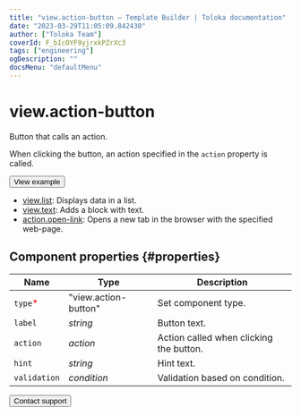 ```yaml
---
title: "view.action-button — Template Builder | Toloka documentation"
date: "2023-03-29T11:05:09.842430"
author: ["Toloka Team"]
coverId: F_bIcOYF9yjrxkPZrXc3
tags: ["engineering"]
ogDescription: ""
docsMenu: "defaultMenu"
---
```


# view.action-button

Button that calls an action.

When clicking the button, an action specified in the `action` property is called.

<Button themeColor="light" view="default" size="l" type="link" url="https://ya.cc/t/BiV4rmEt45Vu5w">View example</Button>

<Cut title="Components used in the example">

- [view.list](/docs/template-builder/reference/view.list): Displays data in a list.
- [view.text](/docs/template-builder/reference/view.text): Adds a block with text.
- [action.open-link](/docs/template-builder/reference/action.open-link): Opens a new tab in the browser with the specified web-page.

</Cut>

## Component properties {#properties}

**Name** | **Type** | **Description**
----- | ----- | -----
`type`<span style="color: red">\*</span> | "view.action-button" | Set component type.
`label` | _string_ | Button text.
`action` | _action_ | Action called when clicking the button.
`hint` | _string_ | Hint text.
`validation` | _condition_ | Validation based on condition.

<Button themeColor="light" view="default" size="l" type="link" url="/docs/guide/troubleshooting/support?form-source=template-builder-reference-view-action-button">Contact support</Button>
